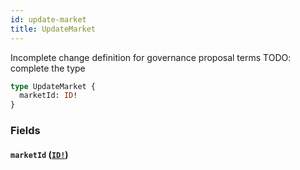 ```yaml
---
id: update-market
title: UpdateMarket
---
```


Incomplete change definition for governance proposal terms
TODO: complete the type

```graphql
type UpdateMarket {
  marketId: ID!
}
```

### Fields

#### `marketId` ([`ID!`](/graphql/scalars/id))
